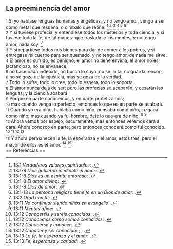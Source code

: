 == La preeminencia del amor ==

{{anchor|1}} <small>1</small> Si yo hablase lenguas humanas y angélicas, y no tengo amor, vengo a ser como metal que resuena, o címbalo que retiñe. <ref>13:1 ''Verdaderos valores espirituales'': {{lib|LU|7|3|6}}.</ref> <ref>13:1-8 ''Dios gobierna mediante el amor'': {{lib|LU|143|1|4}}.</ref> <ref>13:1-8 ''Dios es un espíritu amoroso'': {{lib|LU|195|10|4}}.</ref> <ref>13:1-8 ''El amor divino'': {{lib|LU|156|5|11}}.</ref> <ref>13:1-8 ''Dios de amor'': {{lib|LU|143|1|6}}.</ref> <ref>13:1-13 ''La persona religiosa tiene fe en un Dios de amor'': {{lib|LU|102|6|3}}.</ref><br>
{{anchor|2}} <small>2</small> Y si tuviese profecía, y entendiese todos los misterios y toda ciencia, y si tuviese toda la fe, de tal manera que trasladase los montes, y no tengo amor, nada soy. <ref>13:2 ''Orad con fe'': {{lib|LU|144|2|6}}.</ref><br>
{{anchor|3}} <small>3</small> Y si repartiese todos mis bienes para dar de comer a los pobres, y si entregase mi cuerpo para ser quemado, y no tengo amor, de nada me sirve.<br>
{{anchor|4}} <small>4</small> El amor es sufrido, es benigno; el amor no tiene envidia, el amor no es jactancioso, no se envanece;<br>
{{anchor|5}} <small>5</small> no hace nada indebido, no busca lo suyo, no se irrita, no guarda rencor;<br>
{{anchor|6}} <small>6</small> no se goza de la injusticia, mas se goza de la verdad.<br>
{{anchor|7}} <small>7</small> Todo lo sufre, todo lo cree, todo lo espera, todo lo soporta.<br>
{{anchor|8}} <small>8</small> El amor nunca deja de ser; pero las profecías se acabarán, y cesarán las lenguas, y la ciencia acabará.<br>
{{anchor|9}} <small>9</small> Porque en parte conocemos, y en parte profetizamos;<br>
{{anchor|10}} <small>10</small> mas cuando venga lo perfecto, entonces lo que es en parte se acabará.<br>
{{anchor|11}} <small>11</small> Cuando yo era niño, hablaba como niño, pensaba como niño, juzgaba como niño; mas cuando ya fui hombre, dejé lo que era de niño. <ref>13:11 ''No continuar siendo niños en evangelio'': {{lib|LU|156|2|6}}.</ref> <ref>13:11 ''Mentes afine'': {{lib|LU|16|6|3}}.</ref><br>
{{anchor|12}} <small>12</small> Ahora vemos por espejo, oscuramente; mas entonces veremos cara a cara. Ahora conozco en parte; pero entonces conoceré como fui conocido. <ref>13:12 ''Conoceréis y seréis conocidos'': {{lib|LU|112|5|22}}.</ref> <ref>13:12 ''Conocemos como somos conocidos'': {{lib|LU|44|4|3}}.</ref> <ref>13:12 ''Conocerse y conocer'': {{lib|LU|16|9|4}}.</ref> <ref>13:12 ''Conocer y ser conocido'': {{lib|LU|1|5|8}}; {{lib|LU|6|6|2}}; {{lib|LU|6|6|3}}.</ref><br>
{{anchor|13}} <small>13</small> Y ahora permanecen la fe, la esperanza y el amor, estos tres; pero el mayor de ellos es el amor. <ref>13:13 ''La fe, la esperanza y el amor'': {{lib|LU|194|3|2}}.</ref> <ref>13:13 ''Fe, esperanza y caridad'': {{lib|LU|196|3|16}}.</ref><br>
== Referencias ==

<references />
